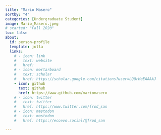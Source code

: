 ```yaml
---
title: "Mario Masero"
sortby: "4"
categories: [Undergraduate Student]
image: Mario_Masero.jpeg
# started: "Fall 2020"
toc: false
about:
  id: person-profile
  template: jolla
  links:
    # - icon: link
    #   text: website
    #   href: 
    # - icon: mortarboard
    #   text: scholar
    #   href: https://scholar.google.com/citations?user=LQQrHeEAAAAJ
    - icon: github
      text: github
      href: https://www.github.com/mariomasero
    # - icon: twitter
    #   text: twitter
    #   href: https://www.twitter.com/frod_san
    # - icon: mastodon
    #   text: mastodon
    #   href: https://ecoevo.social/@frod_san

---
```


:::{#person-profile}
:::




